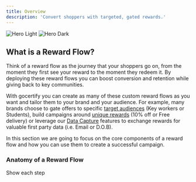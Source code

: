 ```yaml
---
title: Overview
description: 'Convert shoppers with targeted, gated rewards.'
---
```


<img
  className="block dark:hidden"
  src="/images/rewardFlow.png"
  alt="Hero Light"
/>
<img
  className="hidden dark:block"
  src="/images/rewardFlow.png"
  alt="Hero Dark"
/>

## What is a Reward Flow?
Think of a reward flow as the journey that your shoppers go on, from the moment they first see your reward to the moment they redeem it. By deploying
these reward flows you can boost conversion and retention while giving back to key communities. 

With gocertify you can create as many of these custom reward flows as you want and tailor them to your brand and your audience. For example, many brands choose to gate offers to specific [target
audiences](/documentationSections/1_buildRewardFlows/closedUserGroups.mdx) (Key workers or Students), build campaigns around [unique rewards](/documentationSections/1_buildRewardFlows/chooseReward.mdx) (10% off or Free delivery) or leverage our [Data Capture](/documentationSections/2_captureData/overview.mdx) features to exchange rewards for valuable first party data (i.e. Email or D.O.B).

In this section we are going to focus on the core components of a reward flow and how you can use them to create a successful campaign. 

### Anatomy of a Reward Flow

Show each step 
